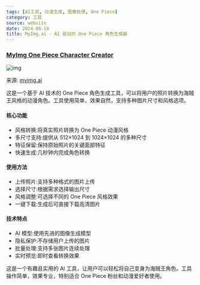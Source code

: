 ```yaml
---
tags: [AI工具, 动漫生成, 图像处理, One Piece]
category: 工具
source: website
date: 2024-08-18
title: MyImg.ai - AI 驱动的 One Piece 角色生成器
---
```


### [MyImg One Piece Character Creator](https://www.myimg.ai/create-your-own-one-piece-character)

![img](https://img.mengpeng.tech/i/2024/12/10/67579ffcdf8b6.webp)

来源: [myimg.ai](https://www.myimg.ai/create-your-own-one-piece-character)

这是一个基于 AI 技术的 One Piece 角色生成工具，可以将用户的照片转换为海贼王风格的动漫角色。工具使用简单，效果自然，支持多种图片尺寸和风格选项。

#### 核心功能
- 风格转换:将真实照片转换为 One Piece 动漫风格
- 多尺寸支持:提供从 512×1024 到 1024×1024 的多种尺寸
- 特征保留:保持原始照片的关键面部特征
- 快速生成:几秒钟内完成角色转换

#### 使用方法
- 上传照片:支持多种格式的图片上传
- 选择尺寸:根据需求选择输出尺寸
- 风格调整:可选择不同的 One Piece 风格效果
- 一键下载:生成后可直接下载高清图片

#### 技术特点
- AI 模型:使用先进的图像生成模型
- 隐私保护:不存储用户上传的图片
- 批量处理:支持多张图片连续处理
- 实时预览:即时查看转换效果

这是一个有趣且实用的 AI 工具，让用户可以轻松将自己变身为海贼王角色。工具操作简单，效果专业，特别适合 One Piece 粉丝和动漫爱好者使用。 